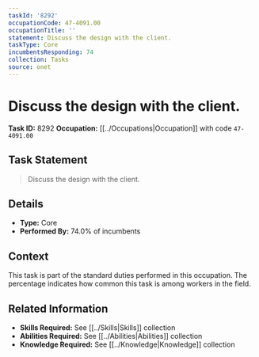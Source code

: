 ```yaml
---
taskId: '8292'
occupationCode: 47-4091.00
occupationTitle: ''
statement: Discuss the design with the client.
taskType: Core
incumbentsResponding: 74
collection: Tasks
source: onet
---
```

# Discuss the design with the client.

**Task ID:** 8292
**Occupation:** [[../Occupations|Occupation]] with code `47-4091.00`

## Task Statement

> Discuss the design with the client.

## Details

- **Type:** Core
- **Performed By:** 74.0% of incumbents

## Context

This task is part of the standard duties performed in this occupation. The percentage indicates how common this task is among workers in the field.

## Related Information

- **Skills Required:** See [[../Skills|Skills]] collection
- **Abilities Required:** See [[../Abilities|Abilities]] collection
- **Knowledge Required:** See [[../Knowledge|Knowledge]] collection
